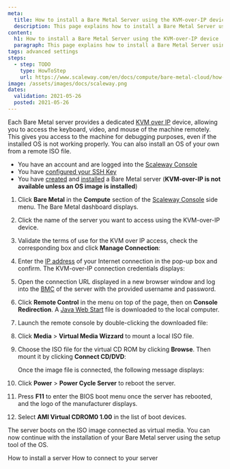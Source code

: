 ```yaml
---
meta:
  title: How to install a Bare Metal Server using the KVM-over-IP device
  description: This page explains how to install a Bare Metal Server using the KVM-over-IP device
content:
  h1: How to install a Bare Metal Server using the KVM-over-IP device
  paragraph: This page explains how to install a Bare Metal Server using the KVM-over-IP device
tags: advanced settings
steps:
  - step: TODO
    type: HowToStep
    url: https://www.scaleway.com/en/docs/compute/bare-metal-cloud/how-to/install-server-from-kvm/
image: /assets/images/docs/scaleway.png
dates:
  validation: 2021-05-26
  posted: 2021-05-26
---
```


Each Bare Metal server provides a dedicated [KVM over IP](/compute/bare-metal-cloud/concepts/#remote-access) device, allowing you to access the keyboard, video, and mouse of the machine remotely. This gives you access to the machine for debugging purposes, even if the installed OS is not working properly. You can also install an OS of your own from a remote ISO file.

<Message type="requirement">

- You have an account and are logged into the [Scaleway Console](https://console.scaleway.com)  
- You have [configured your SSH Key](/console/my-project/how-to/create-ssh-key)
- You have [created](/compute/bare-metal-cloud/how-to/create-server) and [installed](/compute/bare-metal-cloud/how-to/install-server) a Bare Metal server (**KVM-over-IP is not available unless an OS image is installed**)

</Message>

1. Click **Bare Metal** in the **Compute** section of the [Scaleway Console](https://console.scaleway.com) side menu. The Bare Metal dashboard displays.

2. Click the name of the server you want to access using the KVM-over-IP device.

   <Lightbox src="assets/scaleway-bare_metal_server_list.png" alt="" />

3. Validate the terms of use for the KVM over IP access, check the corresponding box and click **Manage Connection**:

   <Lightbox src="assets/scaleway-kvm_create_session.png" alt="" />

4. Enter the [IP address](https://www.whatsmyip.org/) of your Internet connection in the pop-up box and confirm. The KVM-over-IP connection credentials displays:

   <Lightbox src="assets/scaleway-kvm_remote_access.png" alt="" />

5. Open the connection URL displayed in a new browser window and log into the [BMC](https://en.wikipedia.org/wiki/Intelligent_Platform_Management_Interface#Baseboard_management_controller) of the server with the provided username and password.

   <Lightbox src="assets/scaleway-kvm_login.png" alt="" />

6. Click **Remote Control** in the menu on top of the page, then on **Console Redirection**. A [Java Web Start](https://en.wikipedia.org/wiki/Java_Web_Start) file is downloaded to the local computer.

   <Lightbox src="assets/scaleway-kvm_console_start.png" alt="" />

7. Launch the remote console by double-clicking the downloaded file:

   <Lightbox src="assets/scaleway-kvm_interface.png" alt="" />

8. Click **Media** > **Virtual Media Wizzard** to mount a local ISO file.

   <Lightbox src="assets/scaleway-kvm_virtual_media_wizzard.png" alt="" />

9. Choose the ISO file for the virtual CD ROM by clicking **Browse**. Then mount it by clicking **Connect CD/DVD**:

    <Lightbox src="assets/scaleway-kvm_connect_cd.png" alt="" />

   Once the image file is connected, the following message displays:

    <Lightbox src="assets/scaleway-kvm_cd_connected.png" alt="" />

10. Click **Power** > **Power Cycle Server** to reboot the server.

    <Lightbox src="assets/scaleway-kvm_power_cycle.png" alt="" />

11. Press **F11** to enter the BIOS boot menu once the server has rebooted, and the logo of the manufacturer displays.

12. Select **AMI Virtual CDROM0 1.00** in the list of boot devices.

    <Lightbox src="assets/scaleway-kvm_boot_device.png" alt="" />

The server boots on the ISO image connected as virtual media. You can now continue with the installation of your Bare Metal server using the setup tool of the OS.

<Navigation title="See Also">
  <PreviousButton to="/compute/bare-metal-cloud/how-to/install-server/">How to install a server</PreviousButton>
  <NextButton to="/compute/bare-metal-cloud/how-to/connect-to-server/">How to connect to your server</NextButton>
</Navigation>
